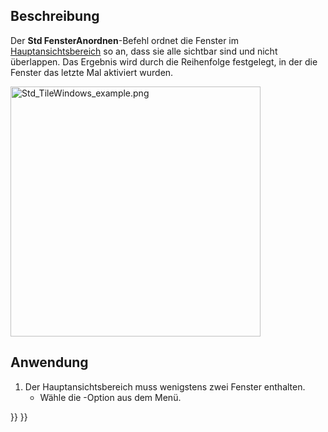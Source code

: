 <languages/>

{{Docnav/de
|[[Std_ActivatePrevWindow/de|VorherigesFensterAktivieren]]
|[[Std_CascadeWindows/de|FensterÜberlappendAnordnen]]
|[[Std_Windows_Menu/de|Std Fenster-Menü]]
|IconL=Std_ActivatePrevWindow.svg
|IconR=Std_CascadeWindows.svg
|IconC=Freecad.svg
}}

{{GuiCommand/de
|Name/de=Std FensterAnordnen
|MenuLocation=Fenster → Anordnen
|Workbenches=Alle
|SeeAlso=[[Std_CascadeWindows/de|Std FensterÜberlappendAnordnen]]
}}

<span id="Description"></span>
==Beschreibung==

Der '''Std FensterAnordnen'''-Befehl ordnet die Fenster im [[Main_view_area/de|Hauptansichtsbereich]] so an, dass sie alle sichtbar sind und nicht überlappen. Das Ergebnis wird durch die Reihenfolge festgelegt, in der die Fenster das letzte Mal aktiviert wurden.

[[Image:Std_TileWindows_example.png|400px]]
{{Caption|Hauptansichtsbereich mit drei gekachelten Fenstern}}

<span id="Usage"></span>
==Anwendung==

# Der Hauptansichtsbereich muss wenigstens zwei Fenster enthalten.
#* Wähle die {{MenuCommand|Fenster → [[Image:Std_TileWindows.svg|16px]] Anordnen}}-Option aus dem Menü.


{{Docnav/de
|[[Std_ActivatePrevWindow/de|VorherigesFensterAktivieren]]
|[[Std_CascadeWindows/de|FensterÜberlappendAnordnen]]
|[[Std_Windows_Menu/de|Std Fenster-Menü]]
|IconL=Std_ActivatePrevWindow.svg
|IconR=Std_CascadeWindows.svg
|IconC=Freecad.svg
}}

{{Std_Base_navi{{#translation:}}}}
{{Userdocnavi{{#translation:}}}}